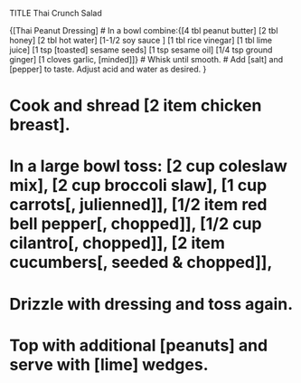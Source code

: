 TITLE Thai Crunch Salad


{[Thai Peanut Dressing]
# In a bowl combine:{[4 tbl peanut butter] [2 tbl honey] [2 tbl hot water] [1-1/2 soy sauce ] [1 tbl rice vinegar] [1 tbl lime juice] [1 tsp [toasted] sesame seeds] [1 tsp sesame oil] [1/4 tsp ground ginger] [1 cloves garlic, [minded]]}
# Whisk until smooth.
# Add [salt] and [pepper] to taste. Adjust acid and water as desired.
}

# Cook and shread [2 item chicken breast].
# In a large bowl toss: [2 cup coleslaw mix], [2 cup broccoli slaw], [1 cup carrots[, julienned]], [1/2 item red bell pepper[, chopped]], [1/2 cup cilantro[, chopped]], [2 item cucumbers[, seeded & chopped]],
# Drizzle with dressing and toss again.
# Top with additional [peanuts] and serve with [lime] wedges.
